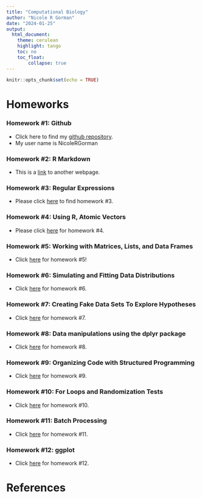 ```yaml
---
title: "Computational Biology"
author: "Nicole R Gorman"
date: "2024-01-25"
output: 
  html_document:
    theme: cerulean
    highlight: tango
    toc: no
    toc_float:
        collapse: true
---
```


```r
knitr::opts_chunk$set(echo = TRUE)
```


# Homeworks

### Homework #1: Github  
+ Click here to find my [github repository](https://github.com/NicoleRGorman).  
+ My user name is NicoleRGorman

### Homework #2: R Markdown 
+ This is a [link](RegularExpressions.html) to another webpage.

### Homework #3: Regular Expressions
+ Please click [here](Homework3.html) to find homework #3.

### Homework #4: Using R, Atomic Vectors
+ Please click [here](Homework4.html) for homework #4.

### Homework #5: Working with Matrices, Lists, and Data Frames
+ Click [here](Homework_5.html) for homework #5!

### Homework #6: Simulating and Fitting Data Distributions
+ Click [here](Homework6.html) for homework #6.

### Homework #7: Creating Fake Data Sets To Explore Hypotheses
+ Click [here](Homework7.html) for homework #7.

### Homework #8: Data manipulations using the dplyr package
+ Click [here](Homework8.html) for homework #8.

### Homework #9: Organizing Code with Structured Programming
+ Click [here](Homework9.html) for homework #9.

### Homework #10: For Loops and Randomization Tests
+ Click [here](Homework10.html) for homework #10.

### Homework #11: Batch Processing
+ Click [here](file:///Users/nicolegorman/Documents/UVM_Coursework/ComputationalBiology/Homework11/Homework11.html) for homework #11.

### Homework #12: ggplot
+ Click [here](Homework12.html) for homework #12.

# References

